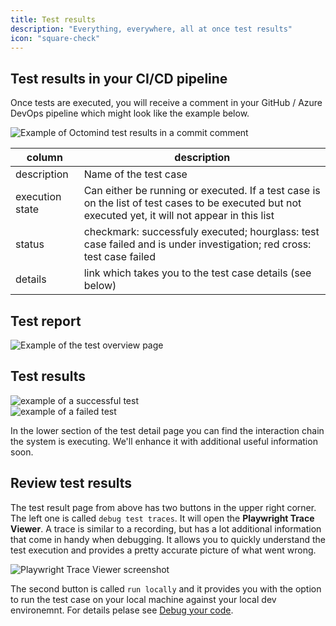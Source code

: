 ```yaml
---
title: Test results
description: "Everything, everywhere, all at once test results"
icon: "square-check"
---
```


## Test results in your CI/CD pipeline

Once tests are executed, you will receive a comment in your GitHub / Azure DevOps pipeline which might look like the example below.

<Frame caption="Example of Octomind test results in a commit comment, screenshot 06/2023">
  <img
    src="images/Octomind-test-results-commit-comments-GitHub-example.png"
    alt="Example of Octomind test results in a commit comment"
  />
</Frame>

| column          | description                                                                                                                                         |
| --------------- | --------------------------------------------------------------------------------------------------------------------------------------------------- |
| description     | Name of the test case                                                                                                                               |
| execution state | Can either be running or executed. If a test case is on the list of test cases to be executed but not executed yet, it will not appear in this list |
| status          | checkmark: successfuly executed; hourglass: test case failed and is under investigation; red cross: test case failed                                |
| details         | link which takes you to the test case details (see below)                                                                                           |

## Test report

<img
  src="/images/test-overview-explained.png"
  alt="Example of the test overview page"
/>

## Test results

<Frame caption="Test result page for a successful test case">
  <img
    src="/images/test-result-success.png"
    alt="example of a successful test"
  />
</Frame>

<div class="mt-8" />

<Frame caption="Test result page for a failed test case">
  <img src="/images/test-result-failure.png" alt="example of a failed test" />
</Frame>

In the lower section of the test detail page you can find the interaction chain the system is executing. We'll
enhance it with additional useful information soon.

## Review test results

The test result page from above has two buttons in the upper right corner. The left one is called `debug test traces`.
It will open the **Playwright Trace Viewer**. A trace is similar to a recording, but has a lot additional information that
come in handy when debugging. It allows you to quickly understand the test execution and provides a pretty accurate picture
of what went wrong.

<Frame caption="Use Playwright Trace Viewer within Octomind">
  <img
    src="images/screenshot-Playwright-Trace-Viewer.png"
    alt="Playwright Trace Viewer screenshot"
  />
</Frame>

The second button is called `run locally` and it provides you with the option to run the test case on your local
machine against your local dev environemnt. For details pelase see [Debug your code](/debugtopus).
